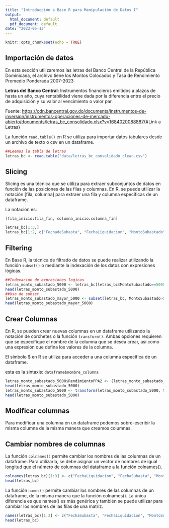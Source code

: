 ```yaml
---
title: "Introducción a Base R para Manipulación de Datos I"
output:
  html_document: default
  pdf_document: default
date: "2023-05-13"
---
```


```r
knitr::opts_chunk$set(echo = TRUE)
```

## Importación de datos

En esta sección utilizaremos las letras del Banco Central de la República Dominicana, el archivo tiene los Montos Colocados y Tasa de Rendimiento Promedio Ponderada 2007-2023

**Letras del Banco Central**: Instrumentos financieros emitidos a plazos de hasta un año, cuya rentabilidad viene dada por la diferencia entre el precio de adquisición y su valor al vencimiento o valor par.

Fuente: <https://cdn.bancentral.gov.do/documents/instrumentos-de-inversion/instrumentos-operaciones-de-mercado-abierto/documents/letras_bc_consolidado.xlsx?v=1684020088887>{#Link a Letras}

La función `read.table()` en R se utiliza para importar datos tabulares desde un archivo de texto o csv en un dataframe.

```r
##Leemos la tabla de letras
letras_bc <- read.table("data/letras_bc_consolidado_clean.csv")
```

## Slicing

Slicing es una técnica que se utiliza para extraer subconjuntos de datos en función de las posiciones de las filas y columnas. En R, se puede utilizar la notación [fila, columna] para extraer una fila y columna específicas de un dataframe.

La notación es:

`[fila_inicio:fila_fin, columna_inicio:columna_fin]`

```r
letras_bc[1:3,]
letras_bc[1:2, c("FechadeSubasta", "FechaLiquidacion", "MontoSubastado", "RendimientoPPA" )]
```

## Filtering

En Base R, la técnica de filtrado de datos se puede realizar utilizando la función `subset()` o mediante la indexación de los datos con expresiones lógicas.

```r
##Indexacion de expresiones logicas
letras_monto_subastado_5000 <- letras_bc[letras_bc$MontoSubastado==5000, ]
head(letras_monto_subastado_5000)
##Uso de subset
letras_monto_subastado_mayor_5000 <- subset(letras_bc, MontoSubastado>5000)
head(letras_monto_subastado_mayor_5000)
```

## Crear Columnas

En R, se pueden crear nuevas columnas en un dataframe utilizando la notación de corchetes o la función `transform()`. Ambas opciones requieren que se especifique el nombre de la columna que se desea crear, así como una expresión que defina los valores de la columna.

El símbolo \$ en R se utiliza para acceder a una columna específica de un dataframe.

esta es la sintaxis: `dataframe$nombre_columna`

```r

letras_monto_subastado_5000$RendimientoPPA2 <- (letras_monto_subastado_5000$RendimientoPPA *100)
head(letras_monto_subastado_5000)
letras_monto_subastado_5000 <- transform(letras_monto_subastado_5000, MontoSubastadoUS = MontoSubastado*56)
head(letras_monto_subastado_5000)
```

## Modificar columnas

Para modificar una columna en un dataframe podemos sobre-escribir la misma columna de la misma manera que creamos columnas.

## Cambiar nombres de columnas

La función `colnames()` permite cambiar los nombres de las columnas de un dataframe. Para utilizarla, se debe asignar un vector de nombres de igual longitud que el número de columnas del dataframe a la función colnames().

```r
colnames(letras_bc)[1:3] <- c("FechaLiquidacion", "FechaSubasta", "Monto")
head(letras_bc)
```

La función `names()` permite cambiar los nombres de las columnas de un dataframe, de la misma manera que la función colnames(). La única diferencia es que names() es más genérica y también se puede utilizar para cambiar los nombres de las filas de una matriz.

```r
names(letras_bc)[1:3] <- c("FechaSubasta", "FechaLiquidacion", "MontoSubastado")
head(letras_bc)
```

